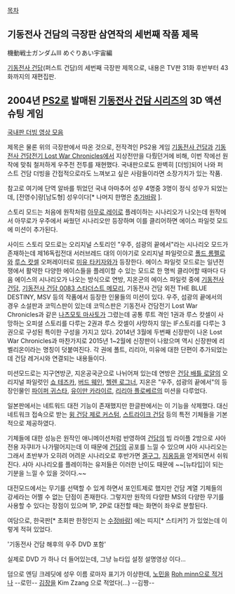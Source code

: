 [[목차]]
== 기동전사 건담의 극장판 삼연작의 세번째 작품 제목 ==
機動戦士ガンダムIII めぐりあい宇宙編

[[기동전사 건담]](퍼스트 건담)의 세번째 극장판 제목으로, 내용은 TV판 31화 후반부터 43화까지의 재편집판.


== 2004년 [[PS2]]로 발매된 [[기동전사 건담 시리즈]]의 3D 액션 슈팅 게임 ==
[http://www.youtube.com/watch?v=HCbumcsm39Y 국내판 더빙 영상 모음]

제목은 물론 위의 극장판에서 따온 것으로, 전작격인 PS2용 게임 [[기동전사 건담]]과 [[기동전사 건담전기 Lost War Chronicles]]에서 지상전만을 다뤘던거에 비해, 이번 작에선 원작에 맞춰 철저하게 우주전 전투를 재현했다. 국내판으로도 완벽히 [더빙]되어 나와 퍼스트 건담 더빙을 간접적으로라도 느껴보고 싶은 사람들이라면 소장가치가 있는 작품. 

참고로 여기에 단역 알바를 뛰었던 국내 아마추어 성우 4명중 3명이 정식 성우가 되었는데, [전영수]랑[남도형] 성우이다[* 나머지 한명은 [[추가바람]] ].

스토리 모드는 처음에 원작처럼 [[아무로 레이]]로 플레이하는 시나리오가 나오는데 원작에서 아무로가 우주에서 싸웠던 시나리오만 등장하며 이를 클리어하면 에이스 파일럿 모드에 미션이 추가된다.

사이드 스토리 모드로는 오리지널 스토리인 "우주, 섬광의 끝에서"라는 시나리오 모드가 존재하는데  제16독립전대 서러브레드 대의 이야기로 오리지널 파일럿으로 [[폴드 롬펠로]]와 [[루스 캇셀]] 오퍼레이터로 [[미유 타키자와]]가 등장한다. 에이스 파일럿 모드로는 일년전쟁에서 활약한 다양한 에이스들을 플레이할 수 있는 모드로 한 명씩 클리어할 때마다 다음 에이스의 시나리오가 나오는 방식으로 연방, 지온군의 에이스 파일럿 중에 [[기동전사 건담]], [[기동전사 건담 0083 스타더스트 메모리]], 기동전사 건담 외전 THE BLUE DESTINY, MSV 등의 작품에서 등장한 인물들의 미션이 있다. 우주, 섬광의 끝에서의 경우 소설판과 코믹스판이 있는데 코믹스판은 기동전사 건담전기 Lost War Chronicles과 같은 [[나츠모토 마사토]]가 그렸는데 공통 루트 격인 1권과 루스 캇셀이 사망하는 오피셜 스토리를 다루는 2권과 루스 캇셀이 사망하지 않는 IF스토리를 다루는 3권으로 구성된 특이한 구성을 가지고 있다. 2014년 3월에 두번째 신장판이 나온 Lost War Chronicles과 마찬가지로 2015년 1~2월에 신장판이 나왔으며 역시 신장판에 리벨리온이라는 명칭이 덧붙여진다. 각 권에 폴트, 리리아, 미유에 대한 단편이 추가되었는데 건담 레거시와 연결되는 내용들이다.

미션모드로는 지구연방군, 지온공국군으로 나뉘어져 있는데 연방은 [[건담 배틀 로얄]]의 오리지널 파일럿인 [[쇼 테즈카]], [[버드 웨인]], [[헬렌 로그너]], 지온은 "우주, 섬광의 끝에서"의 등장인물인 [[파이퍼 귀스타]], [[유이만 카라이르]], [[리리아 플로베르]]의 미션을 다루었다.

일본판에서는 네트워드 대전 기능이 존재했지만 한글판에서는 이 기능을 삭제했다. 대신 네트워크 접속으로 받는 [[윙 건담 제로 커스텀]], [[스트라이크 건담]] 등의 특전 기체들을 기본적으로 제공하였다.

기체들에 대한 성능은 원작인 애니메이션처럼 반영하여 [[건담]]의 빔 라이플 2방으로 샤아 전용 자쿠II가 나가떨어지는데 이 때문에 [[건담]]의 공포를 느낄 수 있으며 샤아 시나리오는 그래서 초반부가 오히려 어려운 시나리오로 후반가면 [[겔구그]], [[지옹]]등을 얻게되면서 쉬워진다. 샤아 시나리오를 플레이하는 유저들은 이러한 난이도 때문에 ~~[뉴타입]이 되는 기분을 느낄 수 있을 것이다.~~

대전모드에서는 무기를 선택할 수 있게 하면서 포인트제로 했지만 건담 계열 기체들의 강세라는 어쩔 수 없는 단점이 존재한다. 그렇지만 원작의 다양한 MS의 다양한 무기를 사용할 수 있다는 장점이 있으며 1P, 2P로 대전할 때는 화면이 좌우로 분할된다.

여담으로, 한국판[* 초회판 한정인지 는 [[수정바람]]] 에는 띠지[* 스티커?] 가 있었는데 이렇게 적혀 있었다.

'기동전사 건담 해후의 우주 DVD 포함'

실제로 DVD 가 하나 더 들어있는데, 그냥 뉴타입 설정 설명영상 이다...

덤으로 엔딩 크레딧에 성우 이름 로마자 표기가 이상한데, [[노민]]을 [[한국인 이름의 로마자 표기|Roh minn으로 적거나]] --로민-- [[김장(성우)|김장]]을 Kim Zzang 으로 적었다(...) --김짱--
